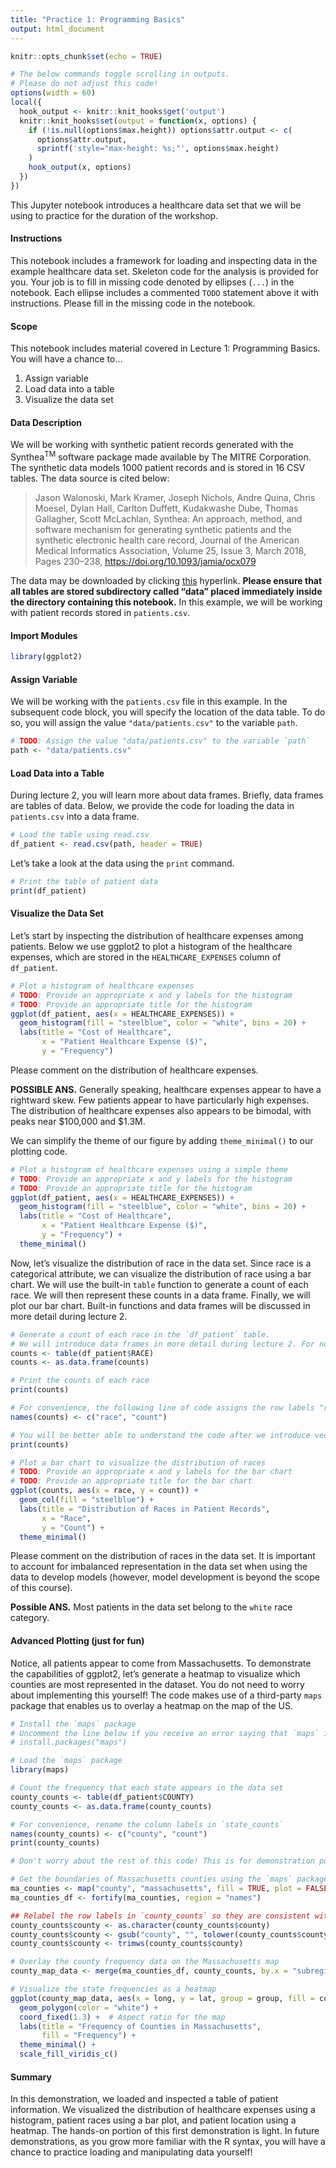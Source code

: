 ```yaml
---
title: "Practice 1: Programming Basics"
output: html_document
---
```


```r
knitr::opts_chunk$set(echo = TRUE)

# The below commands toggle scrolling in outputs.
# Please do not adjust this code!
options(width = 60)
local({
  hook_output <- knitr::knit_hooks$get('output')
  knitr::knit_hooks$set(output = function(x, options) {
    if (!is.null(options$max.height)) options$attr.output <- c(
      options$attr.output,
      sprintf('style="max-height: %s;"', options$max.height)
    )
    hook_output(x, options)
  })
})
```

This Jupyter notebook introduces a healthcare data set that we will be using to practice for the duration of the workshop.

#### Instructions

This notebook includes a framework for loading and inspecting data in the example healthcare data set. Skeleton code for the analysis is provided for you. Your job is to fill in missing code denoted by ellipses (`...`) in the notebook. Each ellipse includes a commented `TODO` statement above it with instructions. Please fill in the missing code in the notebook.

#### Scope

This notebook includes material covered in Lecture 1: Programming Basics. You will have a chance to...

1. Assign variable
2. Load data into a table
2. Visualize the data set

#### Data Description

We will be working with synthetic patient records generated with the Synthea$^{\text{TM}}$ software package made available by The MITRE Corporation. The synthetic data models 1000 patient records and is stored in 16 CSV tables. The data source is cited below:

>Jason Walonoski, Mark Kramer, Joseph Nichols, Andre Quina, Chris Moesel, Dylan Hall, Carlton Duffett, Kudakwashe Dube, Thomas Gallagher, Scott McLachlan, Synthea: An approach, method, and software mechanism for generating synthetic patients and the synthetic electronic health care record, Journal of the American Medical Informatics Association, Volume 25, Issue 3, March 2018, Pages 230–238, [https://doi.org/10.1093/jamia/ocx079](https://doi.org/10.1093/jamia/ocx079)

The data may be downloaded by clicking [this](https://synthetichealth.github.io/synthea-sample-data/downloads/synthea_sample_data_csv_apr2020.zip) hyperlink. **Please ensure that all tables are stored subdirectory called "data" placed immediately inside the directory containing this notebook.** In this example, we will be working with patient records stored in `patients.csv`.

#### Import Modules

```r
library(ggplot2)
```

#### Assign Variable

We will be working with the `patients.csv` file in this example.
In the subsequent code block, you will specify the location of the data table.
To do so, you will assign the value `"data/patients.csv"` to the variable `path`.

```r
# TODO: Assign the value "data/patients.csv" to the variable `path`
path <- "data/patients.csv"
```

#### Load Data into a Table

During lecture 2, you will learn more about data frames. Briefly, data frames are tables of data. Below, we provide the code for loading the data in `patients.csv` into a data frame.

```r
# Load the table using read.csv
df_patient <- read.csv(path, header = TRUE)
```

Let's take a look at the data using the `print` command.

```r
# Print the table of patient data
print(df_patient)
```
#### Visualize the Data Set

Let's start by inspecting the distribution of healthcare expenses among patients.
Below we use ggplot2 to plot a histogram of the healthcare expenses, which are stored in the `HEALTHCARE_EXPENSES` column of `df_patient`.

```r
# Plot a histogram of healthcare expenses
# TODO: Provide an appropriate x and y labels for the histogram
# TODO: Provide an appropriate title for the histogram
ggplot(df_patient, aes(x = HEALTHCARE_EXPENSES)) +
  geom_histogram(fill = "steelblue", color = "white", bins = 20) +
  labs(title = "Cost of Healthcare",
       x = "Patient Healthcare Expense ($)",
       y = "Frequency")
```

Please comment on the distribution of healthcare expenses.

**POSSIBLE ANS.** Generally speaking, healthcare expenses appear to have a rightward skew. Few patients appear to have particularly high expenses. The distribution of healthcare expenses also appears to be bimodal, with peaks near \$100,000 and \$1.3M.

We can simplify the theme of our figure by adding `theme_minimal()` to our plotting code.

```r
# Plot a histogram of healthcare expenses using a simple theme
# TODO: Provide an appropriate x and y labels for the histogram
# TODO: Provide an appropriate title for the histogram
ggplot(df_patient, aes(x = HEALTHCARE_EXPENSES)) +
  geom_histogram(fill = "steelblue", color = "white", bins = 20) +
  labs(title = "Cost of Healthcare",
       x = "Patient Healthcare Expense ($)",
       y = "Frequency") +
  theme_minimal()
```

Now, let's visualize the distribution of race in the data set. Since race is a categorical attribute, we can visualize the distribution of race using a bar chart.
We will use the built-in `table` function to generate a count of each race. We will then represent these counts in a data frame. Finally, we will plot our bar chart. Built-in functions and data frames will be discussed in more detail during lecture 2.

```r
# Generate a count of each race in the `df_patient` table.
# We will introduce data frames in more detail during lecture 2. For now, just consider data frames as a way to represent tables in R.
counts <- table(df_patient$RACE)
counts <- as.data.frame(counts)

# Print the counts of each race
print(counts)
```

```r
# For convenience, the following line of code assigns the row labels "race" and "count" in the `counts` table.
names(counts) <- c("race", "count")

# You will be better able to understand the code after we introduce vectors during lecture 2. For now, just notice what happens when we re-print the table.
print(counts)
```


```r
# Plot a bar chart to visualize the distribution of races
# TODO: Provide an appropriate x and y labels for the bar chart
# TODO: Provide an appropriate title for the bar chart
ggplot(counts, aes(x = race, y = count)) +
  geom_col(fill = "steelblue") +
  labs(title = "Distribution of Races in Patient Records",
       x = "Race",
       y = "Count") +
  theme_minimal()
```

Please comment on the distribution of races in the data set. It is important to account for imbalanced representation in the data set when using the data to develop models (however, model development is beyond the scope of this course).

**Possible ANS.** Most patients in the data set belong to the `white` race category.

#### Advanced Plotting (just for fun)

Notice, all patients appear to come from Massachusetts. To demonstrate the capabilities of ggplot2, let's generate a heatmap to visualize which counties are most represented in the dataset. You do not need to worry about implementing this yourself! The code makes use of a third-party `maps` package that enables us to overlay a heatmap on the map of the US. 

```r
# Install the `maps` package
# Uncomment the line below if you receive an error saying that `maps` is not installed.
# install.packages("maps")

# Load the `maps` package
library(maps)
```

```r
# Count the frequency that each state appears in the data set
county_counts <- table(df_patient$COUNTY)
county_counts <- as.data.frame(county_counts)

# For convenience, rename the column labels in `state_counts`
names(county_counts) <- c("county", "count")
print(county_counts)
```

```r
# Don't worry about the rest of this code! This is for demonstration purposes only!

# Get the boundaries of Massachusetts counties using the `maps` package
ma_counties <- map("county", "massachusetts", fill = TRUE, plot = FALSE)
ma_counties_df <- fortify(ma_counties, region = "names")

## Relabel the row labels in `county_counts` so they are consistent with the `ma_counties_df`
county_counts$county <- as.character(county_counts$county)
county_counts$county <- gsub("county", "", tolower(county_counts$county))
county_counts$county <- trimws(county_counts$county)

# Overlay the county frequency data on the Massachusetts map
county_map_data <- merge(ma_counties_df, county_counts, by.x = "subregion", by.y = "county", all.x = TRUE)

# Visualize the state frequencies as a heatmap
ggplot(county_map_data, aes(x = long, y = lat, group = group, fill = count)) +
  geom_polygon(color = "white") +
  coord_fixed(1.3) +  # Aspect ratio for the map
  labs(title = "Frequency of Counties in Massachusetts",
       fill = "Frequency") +
  theme_minimal() +
  scale_fill_viridis_c()
```


#### Summary

In this demonstration, we loaded and inspected a table of patient information. We visualized the distribution of healthcare expenses using a histogram, patient races using a bar plot, and patient location using a heatmap. The hands-on portion of this first demonstration is light. In future demonstrations, as you grow more familiar with the R syntax, you will have a chance to practice loading and manipulating data yourself!
